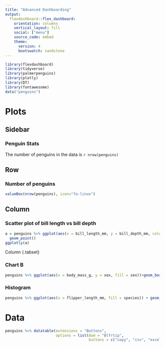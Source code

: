 ```yaml
---
title: "Advanced Dashboarding"
output: 
  flexdashboard::flex_dashboard:
    orientation: columns
    vertical_layout: fill
    social: ["menu"]
    source_code: embed
    theme:
      version: 4
      bootswatch: sandstone
---
```


```r
library(flexdashboard)
library(tidyverse)
library(palmerpenguins)
library(plotly)
library(DT)
library(fontawesome)
data("penguins")
```
Plots {data-navmenu="Pages"}
=====================================================
Sidebar {.sidebar}
-----------------------------------------------------

### Penguin Stats
The number of penguins in the data is `r nrow(penguins)`

<!--The tabset makes the next three sections tabs -->

Row
---------------------------------------------------------------------

### Number of penguins
```r
valueBox(nrow(penguins), icon="fa-linux")
```

Column {.tabset}
-----------------------------------------------------------------------

### Scatter plot of bill length vs bill depth

```r
a = penguins %>% ggplot(aes(x = bill_length_mm, y = bill_depth_mm, color = species))+
  geom_point()
ggplotly(a)
```

Column {.tabset}


### Chart B

```r

penguins %>% ggplot(aes(x = body_mass_g, y = sex, fill = sex))+geom_boxplot()

```

### Histogram

```r

penguins %>% ggplot(aes(x = flipper_length_mm, fill = species)) + geom_histogram() + facet_wrap(~species)
```

Data {data-navmenu="Pages"}
=====================================================================

```r
penguins %>% datatable(extensions = "Buttons",
                       options = list(dom = "Blfrtip",
                                      buttons = c("copy", "csv", "excel", "pdf", "print")))

```

